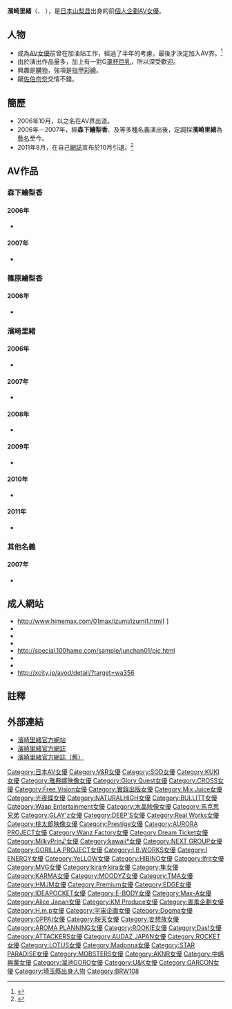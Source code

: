 {{Translating|||time=2021-07-15T03:48:10+00:00}}
{{AV女優|
|名前={{lang|ja|浜崎 りお}}
|ふりがな=はまさき りお
|別名= {{lang|ja|浜崎 里緒<br />Rio<br />森下 えりか<br />森下 エリカ<br />篠原 絵梨香<br />森下 ミキ<br />ちえみ<br />IZUMI<br />玲香<br />まい<br />えむ<br />准}}
|生年=1988
|生月=6
|生日=11
|出身地={{JPN}}・[[山梨县|山梨县]]<ref>關於出身地有[[東京都|東京都]]、[[山梨縣|山梨縣]]、[[琦玉縣|琦玉縣]]三種不同說法。</ref>
|時点=2009年
|身長=158
|体重=54
|バスト=93
|ウエスト=65
|ヒップ=94
|カップ=G
|血液型=[[O型|O型]]
|股下=
|靴=
|身体備考=美巨乳
|ジャンル=[[AV|AV]]
|AV出演期間=2006年 - 2011年
|活動備考=
|他の活動
|その他=
}}
{{japanese|japanese=浜崎 りお|kana=はまさき りお|romaji=Hamasaki Rio}}
'''濱崎里緒'''（{{lang-ja|浜崎 りお}}、{{bd|1988年|6月11日|catIdx=H}} ），是[[日本|日本]][[山梨县|山梨县]]出身的前[[AV女優#個人企劃女優|個人企劃AV女優]]。

== 人物 ==
*成為[[AV女優|AV女優]]前曾在加油站工作，經過了半年的考慮，最後才決定加入AV界。<ref>{{cite web|url=http://avno1.com/?action-channel-name-viewblogitem-itemid-2263|script-title=ja:浜崎りお訪談記實|date=2009-02-20|publisher=AVNO1|accessdate=2011-08-15}}{{Dead link|date=2019年11月 |bot=InternetArchiveBot |fix-attempted=yes }}</ref>
*由於演出作品量多，加上有一對G[[罩杯|罩杯]][[巨乳|巨乳]]，所以深受歡迎。
*興趣是[[購物|購物]]，強項是[[指甲彩繪|指甲彩繪]]。
*跟[[佐伯奈奈|佐伯奈奈]]交情不錯。

== 簡歷 ==
*2006年10月，以{{nihongo|'''森下繪梨香'''|森下 えりか}}之名在AV界出道。
*2006年－2007年，經'''森下繪梨香'''、{{nihongo|'''篠原繪梨香'''|篠原 絵梨香}}及{{nihongo|'''濱崎里緒'''|浜崎 りお}}等多種名義演出後，定調採'''濱崎里緒'''為[[藝名|藝名]]至今。
*2011年8月，在自己[[網誌|網誌]]宣布於10月引退。<ref>{{cite web |url=http://www.sancmagazine.com/rio/rioblog/index.php?itemid=4314 |script-title=ja:ご報告があります!! |date=2011-08-22 |publisher={{lang|ja|浜崎りおオフィシャルブログ}} |accessdate=2011-08-24 |deadurl=yes |archiveurl=https://web.archive.org/web/20110824194059/http://www.sancmagazine.com/rio/rioblog/index.php?itemid=4314 |archivedate=2011-08-24 }}</ref>

== AV作品 ==
=== 森下繪梨香 ===
==== 2006年 ====
* {{lang|ja|童貞の僕が近所の巨乳看護婦がいる病院に入院した。パート3（10月5日、[[V&R_Products|V&R Products]]）…共演：[[紅音萤|紅音萤]]、[[小春（AV女優）|小春]]
* ザ・面接・93 天の川特別 サオ祭り 姫まつり（10月11日、アテナ映像）※「森下エリカ」名義
* 湘南BEACH娘 LIVE002 美巨乳ハメ倒し F-cup えりか（11月17日、KUKI）}}

==== 2007年 ====
* {{lang|ja|XXXXX！（ファイブエックス）札幌完全素人編（2月23日、シャイ企画）}}

=== 篠原繪梨香 ===
==== 2006年 ====
* {{lang|ja|豊満肉 美脚 極乳 絵梨香責め（12月8日、月下草）}}

=== 濱崎里緒 ===
==== 2006年 ====
*  {{lang|ja|浜崎りお 18歳（11月4日、[[Soft_On_Demand|eighteen]]）
* ダッチワイフ妻06～りおさん20歳～（12月22日、[[Glory_Quest|Glory Quest]]）
* 拷問診察室 美少女クリニック 20 （12月23日、ベイビーエンターテイメント）※「浜崎里緒」名義}}

==== 2007年 ====
* {{lang|ja| 東京10代 Night Style（1月19日、[[クロス|クロス]]）
* WORKS BOIN（1月20日、フリービジョン）
* Let’s 読モ☆スタイル（2月28日、レックオーバー）
* 巨乳少女 浜崎りお（2月28日、[[実録出版|実録出版]]）
* PRIVATE STYLE（3月3日、グラフィス）
* 麗しの巨乳若妻。（3月15日、光夜蝶）
* ボイン大好きしょう太くんのHなイタズラ2（4月14日、Glory Quest）
* Eighteen 18歳（4月14日、フリービジョン）
* 強制昏睡絶頂エステDVD vol.4（4月19日、[[Natural_High|Natural High]]）
* 風俗無料相談所前で逆ナンパしちゃいました！（4月25日、ブリット）…他出演：[[小沢なずな|小沢なずな]]、中沢はるか
* 田舎女子高生援交日記 りお（5月1日、[[Wanz_Factory|Wanz Factory]]）
* 巨乳[[コンパニオン|コンパニオン]]（5月3日、V&R Products）…他出演：長谷川なあみ、松沢優、早坂めぐ、憂木ルル
* カノジョは巨乳女子高生（5月5日、[[Waap_Entertainment|Waap Entertainment]]）
* 受精！現役素人モデル No7（5月10日、[[コージィ|コージィ]]）
* 女子校生制服騎乗 8（5月11日、[[水晶映像|水晶映像]]）…他出演：大貫かりん、小笠原咲、[[矢口はな|矢口はな]]、河合つかさ、津村ユキ
* バーチャル妄想劇場 妹萌え日記（5月13日、[[马克思兄弟|马克思兄弟]]）
* 乳首の弱いカノジョと僕が、互いに乳首を責めあいました。撮り下ろし×THE4時間（5月15日、Waap Entertainment）…他出演：[[Marin.|Marin.]]、[[志保（AV女優）|志保]]、[[落合ゆき|落合ゆき]]、[[河愛杏里|河愛杏里]]、[[風間由美|風間由美]]、加藤レイナ、[[大沢佑香|大沢佑香]]、[[高瀬七海|高瀬七海]]、[[一ノ瀬カレン|一ノ瀬カレン]]
* Missボイン・11（5月19日、フリービジョン）
* いきなり2回連続でイカセる女たち（6月1日、[[北都|V（ヴィ）]]）…他出演：大沢佑香、小西あん、[[さくらの|さくらの]]、花野心
* R-18 りお（6月6日、[[泰成|GLAY'z]]）
* 美乳でいっぱいオナニーしちゃお！（6月7日、[[DEEP'S|DEEP'S]]）
* ダブルボインに犯されたい！（6月22日、[[レアル・ワークス|レアル・ワークス]]）…共演：[[麻生岬|麻生岬]]
* 潮吹き 美乳 トランス！（7月5日、DEEP'S）
* ガチハメ！（7月7日、[[桃太郎（アダルトビデオ）|桃太郎映像出版]]）
* セレブ妻不倫リポート VOL.12（7月11日、[[PRESTIGE|PRESTIGE]]）
* 巨乳スイミングスクール PART.3（7月19日、V&R Products）…共演：[[@YOU|@YOU]]、[[佐伯奈奈|佐伯奈奈]]
* しゃぶれ！痴女レンジャー！（7月20日、レアル・ワークス）…共演：[[松野ゆい|松野ゆい]]、[[春名えみ|春名えみ]]
* ブサイクな僕が超イケメンに生まれ変わったら… 完全版（7月27日、[[メディアステーション|メディアステーション]]）…共演：[[Rico|Rico]]、北原麗子
* 巨乳女子校生4（7月27日、[[メディアステーション|メディアステーション]]）…他出演：羽野理沙、[[高樹聖良|高樹聖良]]、鮎川まどか、[[七瀬たまき|七瀬たまき]]
* 特選！！ S級素人ギャルコレクション 4時間 3（7月27日、メディアステーション）…他出演：[[鮎川なお|鮎川なお]]、[[椎名りく|椎名りく]]、[[茅ヶ崎ありす|茅ヶ崎ありす]]、一条楓、瀬谷エミリ、松橋ルカ、篠田亜季、姫川りな、[[大石もえ|大石もえ]]
* KUDOKIX 001（2月21日、[[実録出版|実録出版]]）
* KUDOKIX 008（7月28日、実録出版）
* 僕と彼女のセックス日記002（7月11日、実録出版）
* 強制猥褻 非合法ドラッグ（8月1日、Wanz Factory）
* G-cup 巨乳ナース 浜崎りお18歳（8月3日、GLAY'z）
* 浜崎りお 僕だけの超リアルドール（8月4日、DEEP'S）
* BOING.84 Gcup 浜崎りお 01（8月5日、[[ドリームチケット|ドリームチケット]]）
* アドリブ痴女GカップLive！！（8月5日、[[Waap_Entertainment|Waap Entertainment]]）
* CFNM×舌上発射（8月15日、Waap Entertainment）…他出演：[[翔田千里|翔田千里]]、[[三浦亜沙妃|三浦亜沙妃]]、[[加藤ツバキ|加藤ツバキ]]、彩芽はる、すもも桃
* 無人島に美女と流れ着いた… シーズン2（8月16日、V&R Products）…共演：葉月紗絢、丸山茜
* 浜崎りお VS（8月17日、メディアバンク）
* みるスポ！ 浜崎りお（8月19日、[[みるきぃぷりん♪|みるきぃぷりん♪]]）
* （生）流出！ プライベート異常性戯 りお*Fカップ（8月19日、[[ひまわり企画|ひまわり企画]]）
* kawaii* kawaii girl 11（8月25日、[[kawaii|kawaii*]]）
* 孫娘 4（9月14日、[[ネクストイレブン|ネクストイレブン]]）…共演：[[石川美貴|石川美貴]]
* G-cup 女子校生 浜崎りお 18歳（9月21日、メディアステーション）
* 生中出し巨乳ギャル（9月21日、メディアステーション）…他出演：稲森ジュリ、葉月志保、高樹聖良
* 拷問！女子校生マシンバイブ 2（10月4日、[[SODクリエイト|SODクリエイト]]）
* 浜崎りおのかんなりハード（9月28日、メディアバンク）
* 業界NO.1 美巨乳りおといっぱいHしよ！（10月4日、[[ソフト・オン・デマンド|ヒビノ]]）
* モーレツ！ボイン先生（10月4日、[[ソフト・オン・デマンド|イフリート]]）
* ザ・面接 VOL.93 天の川特別 サオ祭り姫まつり（10月11日、[[アテナ映像|アテナ映像]]）…オムニバス形式作品、他出演：小泉真理、村上真琴、谷本舞子
* 絶対中出し出来る痴女クリニック（10月13日、马克思兄弟）
* 悶絶オナニー電動按摩器トランス（10月13日、马克思兄弟）…オムニバス形式作品、他出演：風間ゆみ、大沢佑香、[[杏珠|杏珠]]、千羽千鶴、間宮いすみ、AKI、[[茅ヶ崎ありす|茅ヶ崎ありす]]、[[阿立未来|阿立未来]]、森川ヒカル 他
* Gカップ爆乳レイパー（10月19日、[[エムズビデオグループ|エムズビデオグループ]]）
* HIGH SCHOOL☆ 巨乳乱交（10月22日、[[kira☆kira|kira☆kira]]）…共演：桜亜美利、憂木ルル、河本愛
* S級女優マン圧チェックSPECIAL（11月2日、GLAY'z）…オムニバス形式作品、他出演：鮎川なお、[[一色あずさ|一色あずさ]]、@YOU、[[喜多村麻衣|喜多村麻衣]]、[[金城アンナ|金城アンナ]]、[[来栖りお|来栖りお]]、[[滝沢優奈|滝沢優奈]]、ひな、[[米倉夏弥|米倉夏弥]]、川愛加奈、折原まみ、上原優実、[[山本瞳子|山本瞳子]]、秋菜楓
* 浜崎りおのファン感謝祭（11月8日、DEEP'S）
* ぶっかけ中出しテカテカFUCK 2（11月8日、[[アイエナジー|アイエナジー]]）
* 爆乳中出しFUCK（11月10日、[[隼エージェンシー|隼エージェンシー]]）
* ジュニアアイドルめがね図鑑（11月13日、马克思兄弟）…オムニバス形式作品、他出演：椎名りく、[[長谷川ちひろ|長谷川ちひろ]]、和希結衣、[[大塚ひな|大塚ひな]]
* 中出しFUCK21連発 [巨乳女子校生 浜崎りお]（11月13日、[[カルマ|カルマ]]）
* BIGBUST 90cm Gcup（11月13日、[[MOODYZ|MOODYZ]]）
* ヌルヌル巨乳ローションMAX（11月16日、[[トータル・メディア・エージェンシー|トータル・メディア・エージェンシー]]（TAM））…共演：鮎川なお、児玉しの
* 厳選素材（11月19日、みるきぃぷりん♪）
* 激しいピストンで突くたびに揺れる乳（11月25日、[[北都|イエロー]]）
* CHARISMA☆MODEL（11月25日、kira☆kira）
* 浜崎りお 100%（11月30日、[[ゴリラプロジェクト|ゴリラプロジェクト]]）
* ザーメン中出し凌辱キャバ嬢（12月1日、Wanz Factory）
* クラス全員がグルになり、ツンデレ委員長をザーメン奴隷にする。（12月1日、马克思兄弟） ※AVグランプリ2008 グランプリステージ エントリー作品
* エキサイト エアーセックス（12月1日、NIRVANA）…オムニバス形式作品、他出演：鮎川なお、一色あずさ、もえ、乙羽あいか、紅音ほたる、佐藤友里、[[山口まゆ|山口まゆ]]、児玉しの、北田優歩、柚本舞、[[宮崎あいか|宮崎あいか]]、長澤リカ、[[香月藍|香月藍]]、[[野沢友花|野沢友花]] ※AVグランプリ2008 マニアステージ エントリー作品
* 浜崎りおの極上ソープご奉仕天国 180分スペシャル（12月6日、SODクリエイト）
* 美巨乳GAL NO.1（12月6日、[[ソフト・オン・デマンド|GARCON]]）
* 潮吹き！中出し！乱交！（12月6日、V&R Products）
* イカせ潮！潮！潮！そして黒人極太イラマチオ！3（12月6日、[[ソフト・オン・デマンド|サディスティックヴィレッジ]]）
* オナニスト 第19章（12月8日、隼エージェンシー）…オムニバス形式作品、他出演：[[山城美姫|山城美姫]]、[[我那覇レイ|我那覇レイ]]、[[三浦亜沙妃|三浦亜沙妃]]、姫川りな、[[姫野愛|姫野愛]]、[[加瀬あゆむ|加瀬あゆむ]]、中村さら、青山亜里沙、[[中島京子|中島京子]]、[[村上里沙|村上里沙]]、[[平井ゆきな|平井ゆきな]]、[[水野美香|水野美香]]、長谷川さやか、相楽かごめ、北崎未来、沙耶、真咲ぴぃ子、[[藤本さおり|藤本さおり]]、川本凛、[[堀口奈津美|堀口奈津美]]、[[雨音しおん|雨音しおん]]、北田優歩、日暮ほのか、鈴菜れもん、柳あすか、瀬戸ひなた、藤咲飛鳥、小柳さつき、[[相原夏海|相原夏海]]、[[長谷川あゆみ|長谷川あゆみ]]、野沢友花、牧野ゆうひ、水沢ありす、那月りの、[[日比野夕希|日比野夕希]]、我妻りん、芳本みゆ、関はるか、花山あおい
* 真性中出し（12月13日、MOODYZ）
* CRYSTAL ANGELS 制服女子校生EX（12月21日 水晶映像）…オムニバス形式作品、他出演：[[辻あずき|辻あずき]]、[[永瀬あき|永瀬あき]]、浅海まみ、川上さくら
* 競泳水着の痴女たち（12月21日、GLAY'z）…オムニバス形式作品、他出演：鮎川なお、さくらの、[[羽田夕夏|羽田夕夏]] 他
* Gカップ/美巨乳/潮吹き乱交（12月25日、[[BEAUTY|BEAUTY]]）
* 極嬢 GOKUJYO（12月25日、[[北都|イエロー]]）}}

==== 2008年 ====
*  {{lang|ja|ドS痴女ダブルマッサージサロン（1月1日、Wanz Factory）…共演：[[愛菜りな|愛菜りな]]
* ピンクダイアモンド（1月4日、GLAY'z）
* ギャル中出し20連発 浜崎りお（1月5日、アイエナジー）
* 発育巨乳女子高生 2（1月7日、[[プレミアム|プレミアム]]）
* フェラコレ2008冬SP（1月12日、隼エージェンシー）…オムニバス形式作品、他出演：[[小栗杏菜|小栗杏菜]]、三浦亜沙妃、[[澄川ロア|澄川ロア]]、[[紅りんご|紅りんご]]、南沙也香、[[美島涼|美島涼]]、[[花野真衣|花野真衣]]、[[葉月奈穂|葉月奈穂]]、梨々花、山城美姫、[[蜜井とわ|蜜井とわ]]、堀口奈津美、水野美香、絢音ミミ、[[一ノ瀬あきら|一ノ瀬あきら]]、姫川りな、北田優歩、冴木ルナ、月嶋りお、藤本さおり、平井ゆきな、宮下まい、[[はるか悠|はるか悠]]、那月りの
* キモ男に犯されるレンタル妻（1月13日、马克思兄弟）
* エロエロ手コキ High School（1月17日、ヒビノ）
* 淫乱4姉妹☆集団乱交（1月25日、kira☆kira）…共演：花純、[[鈴木あんな|鈴木あんな]]、神城愛奈
* 手コキでベロちゅ～（1月25日、イエロー）…オムニバス形式作品、他出演：鮎川なお、三浦亜沙妃、愛里ひな、[[飯島夏希|飯島夏希]]、高瀬七海、[[寧々（AV女優）|寧々]]、[[松島侑里|松島侑里]]、[[星野優奈|星野優奈]]、七瀬たまき、岡本渚、[[小倉ゆい|小倉ゆい]]
* コスプレ痴漢バス（1月25日、[[I.B.WORKS|I.B.WORKS]]）
* 爆乳ロ●ータ痴漢バス（1月25日、トータル・メディア・エージェンシー（TAM））…オムニバス形式作品、他出演：[[坂本愛海|坂本愛海]]、羽野理沙、南芽衣奈
* ロリで巨乳な女子校生（1月28日、ロータス企画）
* 爆乳中出し天国（2月1日、[[MOODYZ|MOODYZ]]）
* ふぁざこん（2月1日、[[北都|エッジ]]）
* 電マでイカされ隊（2月1日、[[アイデアポケット|アイデアポケット]]）…共演：[[春乃花音|春乃花音]]、[[吉井玲奈|吉井玲奈]]
* Gals Glamourous RIO 11（2月5日、[[ドリームチケット|ドリームチケット]]）
* 麻薬捜査官 ヤク漬け膣痙攣（2月7日、アイエナジー）
* プチ裸出 VOL.9（2月7日、Natural High）
* 巨乳高級痴女ソープ（2月8日、I.B.WORKS）
* 生・中出しが大好きな女子校生たち 総勢13人をガチハメる！（2月7日、桃太郎映像出版）…オムニバス形式作品、他出演：佐伯奈奈、[[名波ゆら|名波ゆら]]、蛯原みなみ、長谷川なあみ、早坂めぐ、七瀬たまき、茅ヶ崎ありす、冬月ななみ、はるか悠、高田ありさ、横峰あい、河本愛
* E-BODY（2月13日、E-BODY）
* セレブ妻4時間（2月13日、马克思兄弟）…オムニバス形式作品、他出演：加藤レイナ、間宮いずみ、杏珠、[[南原香織|南原香織]]、阿立未来、蓮見優里亜
* 巨乳が寝てる間に… たっぷり揉んだら、仕上げに挿入！！（2月15日、Waap Entertainment）…オムニバス形式作品、他出演：[[橘れもん|橘れもん]]、蜜井とわ、藤咲飛鳥、[[村上里沙|村上里沙]]、澄川ロア、浅田ちち、[[彩花ゆめ|彩花ゆめ]]、うるみゆう、[[麗花|麗花]]
* 鬼イカセ（2月18日、レアル・ワークス）
* AFTER（2月19日、イエロー）…共演：雨音しおん
* 完全主観 妄想劇場 もしも浜崎りおが僕の奥さんだったら（2月21日、アイエナジー）
* Black Max Cafeへようこそ！（2月22日、[[マックス・エー|マックス・エー]]）
* 乳いぢり（2月22日、GLAY'z）
* Maximum 浜崎りお（2月22日、宇宙企画）
* kira☆kira HIGH SCHOOL GALS Vol.1（2月25日 kira☆kira）…オムニバス形式作品、他出演：[[蒼月ひかり（AV女優）|蒼月ひかり]]、羽野理沙、憂木ルル、姫川りな、[[長谷川ちひろ|長谷川ちひろ]]
* ローションマフィア（2月28日、[[ゴリラプロジェクト|ゴリラプロジェクト]]）…オムニバス形式作品、他出演：澄川ロア、松橋ルカ、麻生岬、はるか悠、安奈久美、高瀬七海
* 超絶品ボディSPECIAL（3月1日、MOODYZ）…共演：[[青木玲|青木玲]]、[[峰なゆか|峰なゆか]]、[[佐藤江梨花|佐藤江梨花]]
* 東京GalsベロCity 14（3月5日、ドリームチケット）
* 回春◆巨乳サロン（3月5日、Waap Entertainment）
* 業界NO.1の美巨乳アイドル パイズリ騎乗位FUCK（3月6日、アイエナジー）
* 全裸系巨乳水泳部チチショー（3月7日、プレミアム）…共演：我那覇レイ、はるか悠、小春、稲森ケイト、[[佐伯奈奈|佐伯奈奈]]
* イカセ4時間 ぶっかけ中出しレズ乱交（3月17日、[[ケイ・エム・プロデュース|ケイ・エム・プロデュース]]）
* G-style（3月19日、シャイ企画）
* コスプレボイン同性愛（3月19日、[[北都|アンナと花子]]）…共演：芽衣奈
* 教えてっ！おっぱい先生（3月21日、[[宇宙企画|宇宙企画]]）
* Fuck'in☆Star ウルトラ爆乳 拘束FUCK（3月21日、[[h.m.p|h.m.p]]）
* 巨乳痴嬢 女ストーカーはG-cupヴィーナス（3月25日、[[エー・ヴィ・エス|AVS]]）
* 教えてBlackティーチャー（3月28日、マックス・エー）
* 萌乳・18歳（4月1日、[[北都|エッジ]]）
* 鬼達磨（4月4日、[[アイエナジー|アイエナジー]]）
* 羞恥！強制お漏らしマシンパンツで街中を引き廻せ 3（4月4日、[[ソフト・オン・デマンド|サディスティックヴィレッジ]]）
* ぶるまにあ（4月7日、みるきぃぷりん♪）…オムニバス形式作品、他出演：[[大塚ひな|大塚ひな]]、[[宝生瑠璃|宝生瑠璃]]
* 爆乳レズビアン（4月13日、MOODYZ）…共演：風間ゆみ
* 僕と浜崎りおとニューハーフ 女同士の嫉妬？密室劇場、世にも奇妙な三角関係（4月13日、カルマ）
* 浜崎りおちゃん タオル一枚 男湯入ってみませんか？HARD（4月17日、SODクリエイト）
* 完全ボディM（4月19日、[[ドグマ（アダルトビデオ）|ドグマ]]）
* 巨乳ノーブラ女子校生ノーパン黒タイツ同性愛（4月19日、アンナと花子）…共演：[[赤西涼|赤西涼]]
* 93cm Hcup 90cm Gcup（4月19日、[[北都|OPPAI]]）…共演：NAYUKA（[[峰なゆか|峰なゆか]]）
* NONSTOP（4月25日、トータル・メディア・エージェンシー（TAM））
* エロ人妻不倫密会（4月25日、シャッフル）…オムニバス形式作品、他出演：北沢亜美、香月藍
* 乳魂 巨乳猥褻 Gcup88cm（5月7日、桃太郎映像出版）
* 先生のおっぱいと子宮に、濃ゆ～い童貞ザーメンいっぱい出していいからね！（5月8日、SODクリエイト）
* オナニー パラノイア 浜崎りお（5月19日、ドグマ）
* 官能小説朗読オナニ～ 2（5月19日、イエロー）…オムニバス形式作品、他出演：小日向しおり、宮下まい、雨音しおん、愛菜りな、星優乃、長谷川なあみ、響鳴音、愛里ひな、[[福沢あや|福沢あや]]、蜜井とわ、永瀬あき
* Gcup Wボイン（6月1日、MOODYZ）…共演：辻さき
* ダブル爆乳グラマラス（6月7日、プレミアム）…共演：蜜井とわ
* 巨乳ハウスメイドが我が家にやって来たので、オッパイを悪戯していっぱい困らせました。（6月13日、马克思兄弟）
* イッたばかりのチンポを強制連続発射！（6月13日、马克思兄弟）…オムニバス形式作品、他出演：鮎川なお、小坂めぐる、北原夏美、堀口奈津美
* 拘束椅子Lbian（5月19日、ドグマ）…共演：紅音ほたる
* 巨乳淫乱オフィスレディー（6月19日、イエロー）…共演：[[妃乃ひかり|妃乃ひかり]]、辻さき、風間ゆみ
* 淫乱フルスペック汁だく変態ハード着エロ 浜崎りお（6月19日、クロス）…共演：横山翔子
* ザーメンタンク巨根恋愛爆乳萌えちんぽ。（6月19日、アンナと花子）…共演：妃乃ひかり
* 浜崎りおが奥さんになってあげる（6月20日、レアル・ワークス）
* 24人の乳もみインタビュー 4時間 2（6月20日、トータル・メディア・エージェンシー（TAM））…オムニバス形式作品、他出演：鮎川なお、[[伊沢千夏|伊沢千夏]]、妃乃ひかり、赤西涼、堀口奈津美、寧々、あいかわゆら、羽野理沙、紅りんご、姫咲まりあ、小島エミ、川愛加奈、[[志村玲子|志村玲子]]、小坂めぐる、秋川真理、秋原亜由、寿京香、南芽衣奈、宮崎あい、坂本愛海、桜井春、舞雪、芽衣奈
* 流出！！元彼に撮られたプライベートセックス（6月27日、[[アリスJAPAN|アリスJAPAN]]）
* マゾ姉と痴女な妹と僕の近親相姦（7月1日、Wanz Factory）…共演：麻生岬
* 接吻や乳首を舐められながら手コキされた僕。 3（7月1日、Wanz Factory）…オムニバス形式作品、他出演：蜜井とわ、葉月奈穂、真田春香、花野真衣、香椎杏子、彩花ゆめ、羽野理沙、那月りの、堀口奈津美、南まりん、早乙女美奈子、明佐奈
* 爆乳保母さんの優しいパイズリ（7月1日、Wanz Factory）…オムニバス形式作品、他出演：蜜井とわ、川峰さくら、響鳴音、新垣ゆい、星しほ
* こんな僕がある日突然爆乳先生になっちゃった（8月1日、MOODYZ）
* おっぱい ～女子校生虐め～（8月7日、桃太郎映像出版）…共演：辻さき
* 奇跡の美巨乳 Gcup Wuast 浜崎りお＆辻さき（8月7日、SODクリエイト）…共演：辻さき
* ポルチオエステサロンNEO one（8月9日、ベイビーエンターテイメント）
* クラス全員がグルになり、ツンデレ委員長をザーメン奴隷にする。（8月13日、马克思兄弟）
* 脱ぎたてホクホクパンティー手コキ＆フェラ（8月19日、イエロー）…他出演：辻さき、風間ゆみ、妃乃ひかり、飯島夏希、星優乃、真田春香、永瀬あき、高瀬七海、澄川ロア、堀口奈津美、愛菜りな
* 人気女優18人によるローション天国 4時間（8月21日、アイエナジー）…他出演：紅音ほたる、原千尋、乃亜
* 有名女優オフショット突撃隊！！（8月21日、アイエナジー）…他出演：木村那美、鮎川なお、持田茜、辻あずき、大沢佑香、小泉彩、加藤ツバキ、立花里子、葉月奈穂、姫野愛 浜崎りお
* 究極の妄想お仕事シリーズ 浜崎りお、浅田ちち、辻さきがやって来る巨乳銭湯の番台になった！（8月21日、ROCKET）…共演：浅田ちち、辻さき
* メガザーメン一発大量顔射！（8月22日、レアル・ワークス）
* 失禁 巨乳OL 中出し20連発スペシャル（9月4日、ROCKET）共演：蜜井とわ、坂本愛海、[[青山れあ|青山れあ]]
* スク水H（9月12日、水晶映像）
* 巨乳少女ふたなりレズビアン（9月19日、ドグマ）
* 騎乗位GALS☆巨乳乱交（9月19日、kira☆kira）共演：小宮ゆい、小坂めぐる
* 爆乳ロ●ータ高身長 個性派ボディートリプルマンコ（9月19日、アンナと花子）共演：[[綾乃梓|一戸のぞみ]]、[[愛音ゆう|愛音ゆう]]
* 巨乳素人・痴女BODY’S（9月21日、h.m.p）
* 巨乳・爆乳 乳舐め吸い コスプレ編 VOL.4（10月3日、映天）
* 新ヒロイン陵辱シリーズ 流星特捜 エクスデッカー（10月9日、ヒビノ）
* 女体公開連続アクメ 第六幕（10月9日、アイエナジー）
* もしも…こ～んなエロい下着ショップがあったら？（10月13日、カルマ）共演：[[花野真衣|花野真衣]]、[[赤西涼|赤西涼]]
* 浜崎りお、松嶋れいな、風間ゆみ、鮎川なお等、超有名女優の秘蔵映像を一挙放出！！ KARMA未公開作品集（10月13日、カルマ）
* 中出し強要ギャル痴女NEO4時間 4（10月17日、ケイ・エム・プロデュース）…オムニバス作品 他出演：[[工藤れいか|工藤れいか]]、新垣ありな、姫川りな、坂本愛海
* 女教師の美獣ペット（10月21日、h.m.p）共演：[[明日花キララ|明日花キララ]]
* 制作費\0！浜崎りおの一番過酷なAV現場（10月23日、V&R Products）
* 触手アクメ No4（10月23日、SODクリエイト）
* 新ヒロイン陵辱シリーズ 流星特捜グレンデッカー（11月6日、ヒビノ）
* 流星特捜 初回限定版 特典映像付き【限定1000本】（11月6日、ヒビノ）…他出演：小坂めぐる
* 爆乳乱交中出し女教師（11月7日、水晶映像）
* 全国若妻ファイル（11月17日、レアル・ワークス（女群））…オムニバス作品 他出演：大塚咲、ゆりあ、[[青山れあ|青山れあ]]
* 爆乳快楽催眠アクメ（11月19日、ドグマ）
* kira☆kiraフェラチオ学園祭（11月19日、kira☆kira）
* ちんぐり返しアナル舐め手コキ（11月19日、イエロー）…オムニバス作品 他出演：永瀬あき、高瀬七海、星優乃、愛菜りな、澄川ロア、妃乃ひかり、堀口奈津美、葉月奈穂、北島玲、小森もも、一戸のぞみ
* 夢のAVデリバリー！大沢佑香と浜崎りおが自宅にお邪魔してアナタのHな願望叶えちゃいます！（11月19日、もっこりテレビ）共演：[[大沢佑香|大沢佑香]]
* W巨乳×痴女！98cmGカップ 浜崎りお&105cmJカップ 蜜井とわ（11月21日、宇宙企画）共演：蜜井とわ
* 南の島の爆乳裸族三姉妹（11月22日、アンナと花子）共演：風間ゆみ、南沙也香 ※AVグランプリ2009 エントリー作品
* お元気クリニック Vol.1（12月1日、AVS）共演：浅井舞香
* 痴漢専用中出しモデル4号（12月4日、Natural High）
* 巨乳天国おっぱいパブ No3（12月4日、ROCKET）
* 時間が止まる腕時計スペシャル（12月4日、ROCKET）共演：大沢佑香、小坂めぐる
* 浜崎りお　超高級ふたなりソープ嬢（12月4日、SODクリエイト）
* ハーレム学園プレミアム VOL.3（12月7日、プレミアム）共演：大沢佑香、村上里沙、[[あすかりの|あすかりの]]、星優乃 他
* NON STOP ORGASM ポルチオエンドルフィン 浜崎りお 自我崩壊（12月5日、水晶映像）
* MOODYZファン感謝祭 バコバコバスツアー2009 爆乳女優22名の乱交天国！！（12月13日、MOODYZ）共演：愛菜りな、佐伯奈奈、小春、若林もも、乙川ミキ、[[亜佐倉みんと|亜佐倉みんと]]、松坂みるく、宮崎あい、真田リサ、芹菜ひなた、響愛莉、若槻せな 他
* 爆乳ハーレム大乱交（12月19日、OPPAI）
* コスプレイヤー 浜崎りお（12月22日、TMA）}}

==== 2009年 ====
*  {{lang|ja|これが噂の痙攣薬漬け 単体ヴァージョン6（1月1日、Natural High）
* 浜崎りおが処女膜再生～そして人生2度目の処女喪失（1月1日、ROCKET）
* ドリームウーマン69（1月13日、MOODYZ）
* 大量おちんぽ喰い尽くし集団M男専用ダブルど淫乱ボディー痴女（1月19日、クロス）共演：[[北島玲|北島玲]]
* 失禁・潮吹き生中出しアクメ（1月19日、エムズ・ビデオ・グループ）
* お元気クリニック Vol.2（2月1日、AVS）共演：[[若宮莉那|若宮莉那]]
* MOODYZファン感謝祭 裏バコバコバスツアー2009 本編未収録！AVアイドル16名の本気FUCK！！（2月13日、MOODYZ）共演：愛菜りな、佐伯奈奈、小春、若林もも、乙川ミキ、亜佐倉みんと、松坂みるく、宮崎あい、真田リサ、芹菜ひなた、響愛莉、若槻せな 他
* INSTANT LOVE 3（2月6日、水晶映像）
* 女体マグニチュード ボッキ・クリトリス直下型アクメ（2月19日、ドグマ）
* 性魔術ポリネシアン官能マッサージ2（2月19日、Natural High）
* kira☆kiraフェラチオ学園祭-女教師編 Vol.1-（2月19日、kira☆kira）…オムニバス作品 他出演：愛菜りな、[[友亜リノ|友亜リノ]]、青木玲、[[石川みずき|石川みずき]]、[[星野ひかり|星野ひかり]]、[[愛内あみ|愛内あみ]]、[[桐島ひかり|桐島ひかり]]、鈴木杏里、一戸のぞみ、早川瀬里菜、彩花ゆめ、山下優、[[米倉エミ|米倉エミ]]
* 巨乳女子校生に生中出し 03（2月20日、レアル・ワークス）…オムニバス作品 他出演：[[モカ（AV女優）|モカ]]、青山れあ、[[桜井エミリ|桜井エミリ]]
* 超☆制服トランス（3月1日、Wanz Factory）
* 巨乳舐め吸いSP 乳フェチ向け 舐め吸いしまくり120分（3月1日、ABC/妄想族）…オムニバス作品 他出演：[[小林芽衣|小林芽衣]]、朝木めい、唯崎あかね、山咲ななみ、篠田まい、浅田もえ、蜜井とわ、宮崎あい、[[松坂るい|松坂るい]]、はるか悠、[[早坂めぐ|早坂めぐ]]、[[瀬咲るな|瀬咲るな]]、妃乃ひかり
* 団地妻の憂い（3月5日、アイエナジー）
* 完全主観で行った気分になれる！シリーズ特別版 浜崎りお、佐伯奈々の巨乳天国バーチャルソープ（3月5日、ROCKET）共演：佐伯奈奈
* 浜崎りおのソープしちゃうぞ（3月6日、水晶映像）
* 憎いほどオジサン殺し（3月13日、アロマ企画）共演：辻さき
* ディルド・オナニーベストコレクション（3月19日、ドグマ）
* きもち良すぎて白目をむくの。（3月19日、乱丸）
* 張り型チンポ自慰 03（4月1日、Wanz Factory）…オムニバス作品 他出演：[[月野りさ|月野りさ]]、坂田美影、倖田みらい、小坂めぐる、[[真崎寧々|真崎寧々]]、はるか悠、[[艶堂しほり|艶堂しほり]]、[[七咲楓花|七咲楓花]]、松浦らん
* 巨乳乳揉みSP 乳フェチ向け 乳揉みしまくり120分（4月1日、ABC/妄想族）…オムニバス作品 他出演：小林芽衣、[[中森玲子|中森玲子]]、渡部准、三浦まい、恩田夏穂、黒川梨花、尾崎ゆうこ、月門ゆか、瀬咲るな
* ボイン大好きしょう太くんのHなイタズラ（4月2日、Glory Quest）
* 巨乳・爆乳 強制 乳揉み vol.5（4月3日、映天）
* 超高級美少女レズ・ソープ嬢 プレミアム（4月4日、DEEP'S）共演：[[Marin.|Marin.]]、[[つぼみ（AV女優）|つぼみ]]、友田真希
* 大沢佑香ちゃん、浜崎りおちゃん、イジラレ屋台の中で潮吹きながらホットドッグ売ってきてくれませんか！？ ～IN渋谷～（4月18日、SODクリエイト）共演：大沢佑香、赤西涼
* ファン参加型MM号！即尺マジックミラー号！フェラチオ大好き女子高生がMM号の中であなたのイキリ立つおチ○ポをしゃぶりつくしまーす！（4月18日、DEEP'S）共演：向坂美々、つぼみ
* 浜崎りおがあなたの願望叶えちゃいます♪（4月18日、V&R Products）
* お元気クリニック Vol.3（4月19日、AVS）共演：佐伯奈奈
* 極★電マ潮吹きFUCK！！（4月24日、水晶映像）
* コスプレイヤー Frontier（4月24日、TMA）共演：[[早乙女露依|早乙女露依]]
* 限ナシイキッパ！（5月1日、Glory Quest）…オムニバス作品 他出演：[[高坂保奈美|高坂保奈美]]、[[深田梨菜|深田梨菜]]、[[羽田未来|羽田未来]]、[[北島玲|北島玲]]
* 人妻陵辱中出し（5月1日、剛田プロ）
* もしも…こ～んな 巨乳だらけの混浴露天風呂があったら？（5月13日、カルマ）共演：[[桃咲まなみ|桃咲まなみ]]、蜜井とわ、浅田ちち、鈴香音色、高嶺みりあ、夏川リアナ、桐島ひかり、西木美羽、羽田未来、岡本きら、宮崎あい、[[国見奈々|国見奈々]]、根本あきこ、若林もも、芽衣奈
* RI◆O H-cup Girl（5月15日、水晶映像）
* パイズリパラダイス4（5月19日、OPPAI[おっぱい]）
* アクメ自転車がイクッ　アクメ第5形態（5月21日、SODクリエイト）…オムニバス作品 他出演：大沢佑香、赤西涼、[[一ノ瀬あきら|一ノ瀬あきら]]
* 第3回 女子高生 妹-1グランプリ（5月21日、DEEP'S）共演：石川みずき、[[成瀬心美|成瀬心美]]
* 私､ファンとヤリたいんです（5月21日、人間考察）
* 女教師と女子高生 夢の二股生活（6月1日、MOODYZ）共演：鮎川なお
* 青春エロドラマ オレのアネキとヤラないか？（6月18日、Glory Quest）
* 浜崎りおの中出しファン感謝祭 ファンの皆さん！りおちゃんは排卵日&騙されて 偽ピル飲ませているので皆さんの特濃ザーメン ガッツリ注いで妊娠させちゃってください（6月18日、Natural High）
* 古着屋のマリー c/w ライブハウスのNANA（6月19日、rookie）
* 浜崎りおの ザ・筆おろし（7月7日、水晶映像18）
* 禁断介護（7月16日、Glory Quest）
* 黒りお 浜崎りお18歳（7月23日、SODクリエイト）
* お元気クリニック Vol.4（8月1日、AVS）
* G★STYLE　No6（8月7日、水晶映像）
* 競泳水着 LOVERS（8月14日、TMA）
* プールに浮かぶおっぱい！！ 濡れた痴女と揺れた爆乳（8月19日、OPPAI）
* SAMEN DIVA（8月20日、Glory Quest）
* キミは私のいやらしい唇でどうやって責められたい…？（9月1日、Wanz Factory）
* VIP STAR STAGE 14（9月4日、水晶映像）
* おっぱい仮面HD ハイパーデカパイ（9月5日、ソフト・オン・デマンド|イフリート）
* 巨乳･爆乳　乳舐め吸い No8（9月11日、映天）
* 世界で一番大きなチンポを持つ男のSEX（9月19日、rookie）
* 入れ替わり妄想バラエティ 大好きなあの子に近づきたい　ペットになった僕（9月19日、DEEP'S）
* 潮吹き飲尿アクメ奴隷（9月25日、ダスッ）
* 蛇縛神（10月7日、ATTACKERS）
* DILDO FUCK　ディルドにまたがる女優たち No3（10月25日、アロマ企画）
* 強制男潮吹かせクリニック（11月1日、MOODYZ）
* 最高のアナル舐め手コキ 2（11月1日、Wanz Factory）
* マジックミラー号逆ナンパin三浦海岸2009（11月5日、DEEP'S）共演：青木りん、 石川鈴華、星野あかり
* スク水H 7（11月6日、水晶映像）
* kira☆kira SPECIAL PERFECT＆DYNAMITE ～巨乳GALSの宴～（11月19日、kira☆kira）
* 恋【ren-ya】夜 第二十章（12月1日、PRESTIGE）
* 雌女anthology ＃076 女の口は嘘をつく。（12月4日、AUDAZ）
* ローリングフェラチオMASTER（12月19日、kira☆kira）}}

==== 2010年 ====
* {{lang|ja|SEX ONLY（1月1日、Wanz Factory）
*乳首舐め手コキ徹底刺激ノンストップ4時間（1月1日、Wanz Factory）
*爆乳を舐めて吸っての極上手コキ 4時間（1月1日、映天）
*100人のロリータアクメ 2枚組8時間（1月8日、I.B.WORKS）
*ロ○ータ大全集 2枚組8時間（1月8日、TMA）
*ヌキどころ一気に見せます！ KARMA総集編 vol.9（1月13日、KARMA）
*おっぱいがいっぱい4時間（1月13日、MOODYZ）
*逆3PBEST4時間（1月13日、MOODYZ）
*キモ男に犯された美女たち 4時間（1月13日、马克思兄弟）
*永久保存版 最初で最後の国宝級 OPPAI BEST10 4時間（1月19日、OPPAI）
*男なら一度はヤッてみたい 細身BOINスタイルBEST44人4時間（1月19日、OPPAI）
*ROOKIE×DMM　ADULT11周年記念特大号PLATINUM DISC（1月19日、rookie）
*SOFT ON DEMAND 女子○○108人斬り（1月19日、SODクリエイト）
*Wパイズリトリプルパイズリ（1月19日、YeLLOW）
*巨乳レズ32人4時間（1月19日、YeLLOW）
*e-kiss THE BEST 8時間（1月22日、CRYSTAL）
*VERY BEST OF おかず No8（12月22日、kmp）
*宇宙企画生中出しコレクション4時間（1月22日、宇宙企画）
*乳揉み2　BEST40人4時間（1月22日、映天）
*超人気美少女15人にブッカケ！4時間（2月1日、MOODYZ）
*舐めすぎ！フェラ学科50人の女子校生4時間（2月1日、MOODYZ）
*超☆制服トランス the BEST（2月1日、Wanz Factory）
*美少女拷問　マシンバイブ陵辱姦スペシャル（2月4日、サディスティックヴィレッジ）
*美少女羞恥　放尿､潮吹きマシンパンツスペシャル（2月4日、サディスティックヴィレッジ）
*V&R女優20人4時間BEST No3（2月4日、V&R Products）
*ブルマ大全集 2枚組8時間（2月12日、TMA）
*心もチ●ポも優しく痴療してアゲル ナース30人4時間（2月13日、MOODYZ）
*男を狂わせる絶品ボディ4時間（2月13日、MOODYZ）
*NON STOP ORGASM ポルチオエンドルフィン THE BEST 女体開発（2月19日、CRYSTAL）
*完全素人初撮り 2枚組8時間 Part.3（2月19日、GLAY'z）
*kira☆kira BEST 女教師☆COLLECTION42人6時間（2月19日、kira☆kira）
*絶頂アクメ！おもちゃ責め32人4時間（2月19日、YeLLOW）
*痴女クリニック the ベスト 4時間（2月19日、马克思兄弟）
*ABC 2009下半期BEST 4時間（2月19日、映天）
*淫乱SEX100本番8時間（2月19日、乱丸）
*ダスッ！3周年記念全100タイトル一挙公開凌辱の祭典8時間特別版（2月25日、ダスッ！）
*史上最高のグラマラスボディ凌辱4時間スペシャル（2月25日、ダスッ！）
*Cutie Girls（2月26日、kmp）
*コスプレ100人100着8時間（3月1日、MOODYZ）
*10th ANNIVERSARY 女優 BEST（3月1日、Wanz Factory）
*最高の騎乗位 激腰振りノンストップ4時間（3月1日、Wanz Factory）
*連続2回発射するまで許しません！（3月1日、Wanz Factory）
*INSTANT LOVE THE BEST（3月5日、CRYSTAL）
*真性中出し ノーカット44人 胎内に注がれるナマ精子（3月7日、桃太郎映像出版）
*TMA コスプレアイドルCOLLECTION（3月12日、TMA）
*噴かせ！ゲロ！ゲロ！ゲロ！イラマチオ作品集（3月18日、サディスティックヴィレッジ）
*CRYSTAL THE BEST 2010 vol.1（3月19日、CRYSTAL）
*快感！乳首責め4時間（3月19日、ドグマ）
*kira☆kira BEST HIGHSCHOOLGALS☆COLLECTION8時間（3月19日、kira☆kira）
*SUPER BEST 電撃女体オーガズム（3月20日、BabyEntertainment）
*Wキャスト完全ベスト4時間（3月21日、h.m.p）
*フェラ8時間 5（3月25日、隼エージェンシー）
*Gカップ巨乳鬼イカセ ノンストップ乳揺れイキまくり6本番（3月26日、REAL）
*88人の連続電マ絶頂アクメ 2枚組8時間（3月26日、TMA）
*女子校生100人斬り！！ 2枚組8時間（3月26日、TMA）
*巨乳爆乳 下半期BEST 版（3月26日、映天）
*MOODYZ下半期BEST100タイトル8時間（4月1日、MOODYZ）
*THE BEST OF バイブアクメ（4月1日、NIRVANA）
*10th ANNIVERSARY 巨乳 BEST（4月1日、Wanz Factory）
*おしゃぶりGALフェラコレクション（4月1日、Wanz Factory）
*今日、私は不倫します。（4月1日、Wanz Factory）
*挑発痴女セックス 淫語三昧ノンストップ4時間（4月1日、Wanz Factory）
*正上位100人突き4時間（4月1日、ケペル）
*乳でヌク 4時間（4月1日、映天）
*これが限界ギリギリ露出街中潮吹き アクメ自転車がイクッ！！ 華麗なる潮吹き戦歴の全て（4月6日、SODクリエイト）
*CRYSTAL THE BEST 2010 vol.2（4月9日、CRYSTAL）
*VIP STAR THE FINAL EDITOIN 8時間永久保存版（4月9日、CRYSTAL）
*巨乳×爆乳 GRANDPRIX DX6（4月9日、CRYSTAL）
*TMA PRICE 980 女子校生（4月9日、TMA）
*厳選中出し50連発4時間（4月13日、MOODYZ）
*巨乳マニアックス20人4時間（4月13日、马克思兄弟）
*みるきぃぷりん♪ウルトラベスト（4月19日、みるきぃぷりん♪）
*kira☆kira BEST2009 下半期総集編（4月19日、kira☆kira）
*特濃！生中出し4時間（4月19日、M's）
*アンナと花子1年間のレズ作品一挙大公開4時間ベスト（4月19日、アンナと花子）
*Boin Box 版 下半期BEST 4時間（4月19日、映天）
*桃太郎アウトレットDVD 巨乳 6時間50分（4月19日、桃太郎映像出版）
*淫乱騎乗位4時間（4月19日、乱丸）
*学校でしようよBEST4時間（4月23日、宇宙企画）
*揉み舐めBEST35人4時間（4月23日、映天）
*女教師100人8時間（5月1日、MOODYZ）
*VENUS 生誕一周年記念全作品集（5月1日、VENUS）
*10th ANNIVERSARY ギャル BEST（5月1日、Wanz Factory）
*巨乳 乳揉みSP 総集編 デカイ乳だけひたすら揉む4時間（5月1日、映天）
*絶倫老人2 4時間 老人セックス（5月6日、Glory Quest）
*強制拷問イラマチオ50人4時間（5月13日、马克思兄弟）
*I.B.WORKS100人のロ●ータ電マ連続アクメ 2枚組8時間（5月21日、I.B.WORKS）
*KUKI ベルベットブルー 素人 4時間（5月28日、KUKI）
*看護婦2枚組8時間（6月4日、GLAY'z）
*極 きわめ MAX-AコンプリートBEST 4枚組16時間（6月11日、MAX-A）
*逆レイプ4時間（6月13日、MOODYZ）
*妹レオタードLOVE 4時間（6月13日、MOODYZ）
*巨乳だらけのパイズリ60人（6月13日、马克思兄弟）
*催眠 赤 DX 32 スーパーMC編（6月18日、AUDAZ）
*催眠 赤 DX 32 ドキュメント編（6月18日、AUDAZ）
*クリ勃起責め 潮吹き噴射ベスト（6月19日、ドグマ）
*M's上半期BEST SELECTION（6月19日、M'S）
*水晶映像25年史　女優編8時間（6月25日、CRYSTAL）
*爆乳8時間（6月25日、隼エージェンシー）
*潮吹き女優ジャバジャバ4時間（7月1日、Glory Quest）
*Gcup以上のパイズリ4時間（7月1日、MOODYZ）
*白衣の天使の献身看護4時間（7月1日、MOODYZ）
*10th ANNIVERSARY 痴女 BEST（7月1日、Wanz Factory）
*いい女のフェチ特盛 4時間（7月1日、Wanz Factory）
*101人のロ●ータ 2枚組8時間（7月9日、I.B.WORKS）
*女子校生30人のSEX4時間 ～清楚に見られる私、実はH大好きなヤリマン～（7月13日、MOODYZ）
*ザーメンLOVE 300連発Vol.2（7月19日、ドグマ）
*kira☆kira GALS☆COLLECTION2009完全総集編（7月19日、kira☆kira）
*ちんぐり返しアナル舐め手コキ48人（7月19日、YeLLOW）
*ペニバンFUCKレズビアン4時間スペシャル（7月19日、アンナと花子）
*スク水H♥ THE BEST（7月23日、CRYSTAL）
*TMA PRICE 980 痴漢バス女子校生（7月23日、TMA）
*kawaii美少女オールスターズ☆ 特選可愛いランキングTOP30人4時間（7月25日、kawaii）
*くびれBOIN4時間（8月1日、MOODYZ）
*ワンズファクトリー 100タイトル100番勝負8時間 No2（8月1日、Wanz Factory）
*極上ナースの乱れた下半身（8月1日、Wanz Factory）
*巨乳・爆乳 爆乳保母さんのおっぱい保育園 2（8月6日、映天）
*ソープしちゃうぞ THE BEST（8月13日、CRYSTAL）
*調教レズビアン4時間スペシャル（8月19日、CROSS）
*kira☆kira BEST CHARISMA☆MODEL完全永久保存版46FUCK 6HOURS（8月19日、kira☆kira）
*輪姦のされすぎで動けなくなった女をさらに追込み輪姦する！4時間ベスト（8月25日、ダスッ！）
*CRYSTAL THE BEST 2010 vol.4（8月27日、CRYSTAL）
*おかずが誇る中出し100人8時間（8月27日、kmp）
*100人のフェラ女（8月27日、REAL）
*REAL SUPER BEST 8時間 6（8月27日、REAL）
*S級熟女 手コキSUPER BEST（9月1日、VENUS）
*浮浪者たちの婦女暴行録（9月1日、Glory Quest）
*歴代アイドル25選 AVファンが選んだ もう一度見たいAV 8時間2枚組（9月3日、hmp）
*SOFT ON DEMAND プレゼンツ！日本全国津々浦々、温泉街で見つけた240人のお嬢さん！！ タオル一枚男湯入ってみませんか？ SOD PREMIUM　COLLECTION（9月9日、SODクリエイト）
*潮吹き4時間（9月9日、アイエナジー）
*激震 電マ×失禁連続アクメ 失神痙攣逆噴射！241分特別版 vol.2（9月19日、dogma）
*kira☆kira BEST ローリングフェラチオMASTER SPECIAL（9月19日、kira☆kira）
*オッパイは舐め吸うタメだけに存在する4時間（9月19日、映天）
*2010年マドンナ上半期134タイトル8時間（9月25日、madonna）
*h.m.pがお贈りするたっぷり50人ナイスボディ女優 8時間2枚組（10月1日、hmp）
*S級パンスト熟女SUPER BEST（10月1日、VENUS）
*TMA 20周年記念 SPECIAL BOX 4枚組16時間（10月8日、TMA）
*AVS2009下半期カタログ（10月13日、AVS）
*100人の爆乳をしゃぶる！巨乳舐め吸いSP総集編4時間（10月19日、映天）
*うごめく舌、吸いつく唇 イヤラし～いディープキス108連発！！（10月19日、乱丸）
*カケられたいの。ザーメン中毒症状15人88発！（11月1日、Wanz Factory）
*猥褻オフィス いやらしすぎるOL（11月1日、Wanz Factory）
*予備催眠SP8（11月5日、AUDAZ）
*h.m.p 48 2000～2010 新世紀AVアイドル総決算 8時間2枚組（11月5日、hmp）
*E-BODY2007～2009TOP50（11月13日、E-BODY）
*ドリームウーマン大百科Vol.51～75まるごと1コーナー収録！怒涛の8時間SP（11月13日、MOODYZ）
*ザ・デカ尻（11月18日、DEEP'S）
*CROSS上半期作品総集編8時間（11月19日、CROSS）
*100人の爆乳を揉みまくる！巨乳乳揉みSP総集編4時間（11月19日、映天）
*THEフェチハメ四時間二十連発（11月19日、映天）
*おかずが誇る美乳巨乳・騎乗位100人8時間（11月26日、ケイ・エム・プロデュース）
*決壊アクメ！潮吹き100人4時間（12月1日、MOODYZ）
*真性中出し100人4時間（12月1日、MOODYZ）
*ワンズ・ザ・ベスト　8時間ライジング（12月1日、Wanz Factory）
*Best Scene of 催眠 4（12月10日、AUDAZ）
*TMA PRICE 980 巨乳（12月10日、TMA）
*MOODYZ2010年上半期BEST100タイトル8時間（12月13日、MOODYZ）
*Mega-8時間　まるまる絶対中出し出来る痴女クリニック（12月13日、马克思兄弟）
*AV◆Girl 超人気AVアイドル7人の可愛いH（12月17日、CRYSTAL）
*ドグマ2010上半期作品集（12月19日、dogma）
*kira☆kira BEST 激腰振りロデオ騎乗位FUCK8時間（12月19日、kira☆kira）
*MVG5周年コンプリートBOX ゴールド（12月19日、M'S）
*S級熟女100連発8時間2枚組（12月19日、VENUS）
*黒人旋風サディスティックヴィレッジBLACK FUCK総集編（12月23日、サディスティックヴィレッジ）
*おっぱい虐め（12月24日、映天）}}

==== 2011年 ====
* {{lang|ja|Gcup以上のSEX4時間（1月1日、MOODYZ）
*童貞 包茎 早漏 男のコンプレックス解消4時間（1月1日、MOODYZ）
*制服ギャル FUCK・FUCK・FUCK（1月1日、Wanz Factory）
*Best of 浜崎りお（1月7日、AUDAZ）
*エッチなお姉さん2枚組8時間（1月7日、GLAY'z）
*完全永久保存版 SOFT ON DEMAND Presents THE 騎乗位（1月8日、SODクリエイト）
*究極の妄想発明シリーズ　時間が止まる腕時計10時間2枚組総集編（1月8日、ROCKET）
*ナマ姦中出し 120発50人4時間（1月13日、马克思兄弟）
*僕らは、お腹いっぱいになるまで騎乗位を楽しみたい！（1月13日、马克思兄弟）
*神・潮吹き8時間スペシャル（1月14日、ケイ・エム・プロデュース）
*カッコつけてるオンナほどブサイクヅラして犯ラレたがる イイオンナ×イイカラダ×エロファック 4時間（1月15日、ドリームチケット）
*拘束椅子Lbian ベスト（1月19日、dogma）
*宅配痴女 ベスト（1月19日、dogma）
*kira☆kira BEST 悩殺BODY6時間（1月19日、kira☆kira）
*MVG5周年コンプリートBOX シルバー（1月19日、M'S）
*極！巨乳（1月19日、ROOKIE）
*手コキでベロちゅ～100人！8時間BEST（1月19日、YeLLOW）
*淫乱四つん這いバック4時間（1月19日、乱丸）
*kawaii4周年記念だょ全員集合16時間（1月25日、kawaii）
*36人痴女大乱交DX（1月25日、美）
*宇宙企画 生中出しベストコレクション4時間（1月28日、宇宙企画）
*ピタパン尻コキ（2月1日、Fetishist）
*女の子いっぱいと俺1人。BEST（2月1日、MOODYZ）
*僕の上司は痴女 the BEST（2月1日、Wanz Factory）
*いいなりになるオンナたち（2月3日、Glory Quest）
*極選オナニー48（2月4日、hmp）
*逃亡中 (2月5日、[[ATOM_(アダルトビデオ)|ATOM]])共演:[[早乙女露依|早乙女露依]]、[[妃乃_ひかり|妃乃 ひかり]]、[[哀川りん|哀川りん]]
*アイエナジー2010年度下半期作品集（2月9日、アイエナジー）
*MOODYZハードプレイ150連発12時間（2月13日、MOODYZ）
*厳選巨乳美女100人（2月13日、MOODYZ）
*見せたがる痴女達の極上フェラ（2月17日、Glory Quest）
*CROSSペニバンFUCKレズ4時間BEST（2月19日、CROSS）
*巨乳ハーレム 4時間（2月19日、OPPAI）
*世界で一番大きなチンポを持つ男のSEXギガベスト（2月19日、ROOKIE）
*淫乱3P8時間（2月19日、乱丸）
*巨乳×爆乳GP 8時間DX 2（2月25日、CRYSTAL）
*kawaii美○女31人 日替わりセックchu4時間 2（2月25日、kawaii）
*ベストヒット凌辱厳選20タイトル（2月25日、ダスッ！）
*特選痴女50人（2月25日、美）
*巨乳バック4時間（3月1日、MOODYZ）
*射精直前の気持ち良いピストン103連発（3月1日、MOODYZ）
*極選　正常位フィニッシュ48（3月4日、hmp）
*生本番シネマレーベル大河　人気女優近親相姦BEST（3月15日、NEXT）
*2010年版 巨乳・爆乳シリーズ年間ベスト厳選4時間（3月18日、映天）
*絶頂アクメ　陵辱FUCK4時間スペシャル愛蔵版（3月25日、宇宙企画）
*2010年版 巨乳･爆乳シリーズ年間ベスト厳選4時間（3月25日、映天）
*巨乳素人大図鑑 完全保存版（3月25日、青空ソフト）
*ズボ挿しオナニー狂40人4時間（4月1日、MOODYZ）
*集団輪姦！！連続中出しBEST（4月1日、MOODYZ）
*フェラチオコレクション メガ盛り50人8時間（4月1日、Wanz Factory）
*魅惑の黒ストッキング脚コキ 30人4時間（4月1日、Wanz Factory）
*濡れ過ぎたカラダ50人（4月13日、E-BODY）
*特選レズビアン27人4時間（4月13日、MOODYZ）
*淫乱なオナニー ドスケベ80人16時間（4月19日、ROOKIE）
*淫乱女の白目痙攣潮吹き絶頂140連発4時間（4月19日、乱丸）
*ローション競泳水着大全集2枚組8時間（4月22日、TMA）
*巨乳でしかも美形女優のパイズリ101連射（5月1日、MOODYZ）
*バキュームフェラ50連発4時間（5月13日、E-BODY）
*大量放水　失禁・放尿・潮吹き4時間40人（5月1日、Wanz Factory）
*巨乳すぎるウチの姉ちゃんに誘惑されたらガマンできない！！（5月19日、Glory Quest）
*淫乱女60人アナル舐め手コキ4時間（5月19日、乱丸）
*高画質で観る美熟女40人の絶頂フェラ抜き8時間（5月25日、Madonna）
*爆乳 H-cup Over 限定コレクション（6月17日、GLAY'z）
*ニーソックス126人斬り4枚組16時間（6月24日、TMA）}}

=== 其他名義 ===
==== 2007年 ====
* {{lang|ja|真中出し巨乳シースルー35 森下ミキ 21歳（1月17日、アーロン）
* THE 援交女子校生 Part.2 （4月25日、[[ブリット|ブリット]]）※「玲香」名義
* galget まい（5月22日、ゴロォー）}}

== 成人網站 ==
* http://www.himemax.com/01max/izumi/izumi1.html[ {{lang|ja|HimeMax IZUMI T158 B84F W59 H85（2006年11月15日、HimeMax）}}] {{Wayback|url=http://www.himemax.com/01max/izumi/izumi1.html |date=20080604095335 }}
* [https://web.archive.org/web/20080227015557/http://www.pornograph.tv/main/ama_sample/m50rio/index.html {{lang|ja|Amateurgraph りお 18歳 in 宮古島（2006年12月23日、PORNOGRAPH）}}]{{lang|ja|※発売日は動画初公開日}}
* [https://web.archive.org/web/20080504003151/http://www.kudokix.jp/downlord/KDX-01/movie.html {{lang|ja|kudokix 工藤澪監督のクドキックス 浜崎りお 18歳 フリーター（2006年12月30日、KUDOKIX）}}]{{lang|ja|※発売日はDL販売開始日}}
* [https://web.archive.org/web/20081011041356/http://www.tokyo-247.net/sample/ms/103emu/gallery1.html {{lang|ja|TOKYO247 えむ 20歳 OL 中央区 165cm-B90-W59-H86}}]
* http://special.100hame.com/sample/junchan01/pic.html {{Wayback|url=http://special.100hame.com/sample/junchan01/pic.html |date=20080309033215 }}
* [https://web.archive.org/web/20080613203852/http://real.s-angels.com/sample/chiemi/index1.html {{lang|ja|REAL STREET ANGELS ちえみ 18 歳}}]
* [https://web.archive.org/web/20080409170254/http://member.open-face.com/sample/rio/smp_01.html {{lang|ja|Member's KAO 里緒デビュー 里緒 #001 20歳 B84(F) W56 H85}}]
* http://xcity.jp/avod/detail/?target=wa356 {{Wayback|url=http://xcity.jp/avod/detail/?target=wa356 |date=20160304114459 }}

== 註釋 ==
{{reflist}}

== 外部連結 ==
* [https://web.archive.org/web/20140522213558/http://www.sancmagazine.com/rio/ 濱崎里緒官方網站]
* [https://web.archive.org/web/20110718063244/http://www.sancmagazine.com/rio/rioblog/ 濱崎里緒官方網誌]
* [https://web.archive.org/web/20080611213744/http://blog.dmm.co.jp/actress/hamasaki_rio/ 濱崎里緒官方網誌（舊）]

{{DEFAULTSORT:Hamasaki Rio}}
[[Category:日本AV女優|Category:日本AV女優]]
[[Category:V&R女優|Category:V&R女優]]
[[Category:SOD女優|Category:SOD女優]]
[[Category:KUKI女優|Category:KUKI女優]]
[[Category:雅典娜映像女優|Category:雅典娜映像女優]]
[[Category:Glory_Quest女優|Category:Glory Quest女優]]
[[Category:CROSS女優|Category:CROSS女優]]
[[Category:Free_Vision女優|Category:Free Vision女優]]
[[Category:實錄出版女優|Category:實錄出版女優]]
[[Category:Mix_Juice女優|Category:Mix Juice女優]]
[[Category:光夜蝶女優|Category:光夜蝶女優]]
[[Category:NATURALHIGH女優|Category:NATURALHIGH女優]]
[[Category:BULLITT女優|Category:BULLITT女優]]
[[Category:Waap_Entertainment女優|Category:Waap Entertainment女優]]
[[Category:水晶映像女優|Category:水晶映像女優]]
[[Category:馬克思兄弟|Category:馬克思兄弟]]
[[Category:GLAY'z女優|Category:GLAY'z女優]]
[[Category:DEEP'S女優|Category:DEEP'S女優]]
[[Category:Real_Works女優|Category:Real Works女優]]
[[Category:桃太郎映像女優|Category:桃太郎映像女優]]
[[Category:Prestige女優|Category:Prestige女優]]
[[Category:AURORA_PROJECT女優|Category:AURORA PROJECT女優]]
[[Category:Wanz_Factory女優|Category:Wanz Factory女優]]
[[Category:Dream_Ticket女優|Category:Dream Ticket女優]]
[[Category:MilkyPrin♪女優|Category:MilkyPrin♪女優]]
[[Category:kawaii*女優|Category:kawaii*女優]]
[[Category:NEXT_GROUP女優|Category:NEXT GROUP女優]]
[[Category:GORILLA_PROJECT女優|Category:GORILLA PROJECT女優]]
[[Category:I.B.WORKS女優|Category:I.B.WORKS女優]]
[[Category:I_ENERGY女優|Category:I ENERGY女優]]
[[Category:YeLLOW女優|Category:YeLLOW女優]]
[[Category:HIBINO女優|Category:HIBINO女優]]
[[Category:Ifrit女優|Category:Ifrit女優]]
[[Category:MVG女優|Category:MVG女優]]
[[Category:kira☆kira女優|Category:kira☆kira女優]]
[[Category:隼女優|Category:隼女優]]
[[Category:KARMA女優|Category:KARMA女優]]
[[Category:MOODYZ女優|Category:MOODYZ女優]]
[[Category:TMA女優|Category:TMA女優]]
[[Category:HMJM女優|Category:HMJM女優]]
[[Category:Premium女優|Category:Premium女優]]
[[Category:EDGE女優|Category:EDGE女優]]
[[Category:IDEAPOCKET女優|Category:IDEAPOCKET女優]]
[[Category:E-BODY女優|Category:E-BODY女優]]
[[Category:Max-A女優|Category:Max-A女優]]
[[Category:Alice_Japan女優|Category:Alice Japan女優]]
[[Category:KM_Produce女優|Category:KM Produce女優]]
[[Category:害羞企劃女優|Category:害羞企劃女優]]
[[Category:H.m.p女優|Category:H.m.p女優]]
[[Category:宇宙企画女優|Category:宇宙企画女優]]
[[Category:Dogma女優|Category:Dogma女優]]
[[Category:OPPAI女優|Category:OPPAI女優]]
[[Category:映天女優|Category:映天女優]]
[[Category:妄想族女優|Category:妄想族女優]]
[[Category:AROMA_PLANNING女優|Category:AROMA PLANNING女優]]
[[Category:ROOKIE女優|Category:ROOKIE女優]]
[[Category:Das!女優|Category:Das!女優]]
[[Category:ATTACKERS女優|Category:ATTACKERS女優]]
[[Category:AUDAZ_JAPAN女優|Category:AUDAZ JAPAN女優]]
[[Category:ROCKET女優|Category:ROCKET女優]]
[[Category:LOTUS女優|Category:LOTUS女優]]
[[Category:Madonna女優|Category:Madonna女優]]
[[Category:STAR_PARADISE女優|Category:STAR PARADISE女優]]
[[Category:MOBSTERS女優|Category:MOBSTERS女優]]
[[Category:AKNR女優|Category:AKNR女優]]
[[Category:中嶋興業女優|Category:中嶋興業女優]]
[[Category:溜池GORO女優|Category:溜池GORO女優]]
[[Category:U&K女優|Category:U&K女優]]
[[Category:GARCON女優|Category:GARCON女優]]
[[Category:埼玉縣出身人物|Category:埼玉縣出身人物]]
[[Category:BRW108|Category:BRW108]]